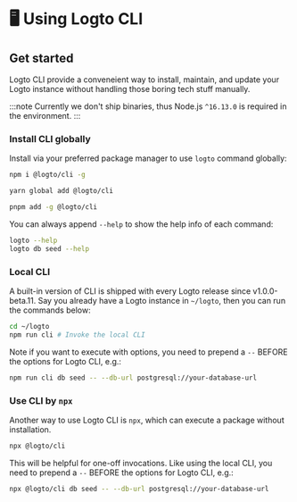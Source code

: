 
# 🖥 Using Logto CLI

## Get started

Logto CLI provide a conveneient way to install, maintain, and update your Logto instance without handling those boring tech stuff manually.

:::note
Currently we don't ship binaries, thus Node.js `^16.13.0` is required in the environment.
:::

### Install CLI globally

Install via your preferred package manager to use `logto` command globally:

<Tabs>

  <TabItem value="npm" label="npm">

```bash
npm i @logto/cli -g
```

  </TabItem>
  <TabItem value="yarn" label="Yarn">

```bash
yarn global add @logto/cli
```

  </TabItem>
  <TabItem value="pnpm" label="pnpm">

```bash
pnpm add -g @logto/cli
```

  </TabItem>

</Tabs>

You can always append `--help` to show the help info of each command:

```bash
logto --help
logto db seed --help
```

### Local CLI

A built-in version of CLI is shipped with every Logto release since v1.0.0-beta.11. Say you already have a Logto instance in `~/logto`, then you can run the commands below:

```bash
cd ~/logto
npm run cli # Invoke the local CLI
```

Note if you want to execute with options, you need to prepend a `--` BEFORE the options for Logto CLI, e.g.:

```bash
npm run cli db seed -- --db-url postgresql://your-database-url
```

### Use CLI by `npx`

Another way to use Logto CLI is `npx`, which can execute a package without installation.

```bash
npx @logto/cli
```

This will be helpful for one-off invocations. Like using the local CLI, you need to prepend a `--` BEFORE the options for Logto CLI, e.g.:

```bash
npx @logto/cli db seed -- --db-url postgresql://your-database-url
```
